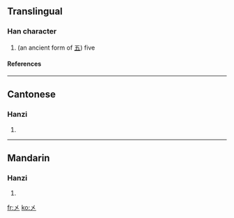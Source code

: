 ==Translingual==
===Han character===
{{Han char|rad=丿|as=01|sn=2|four=|canj=大 (K)}}
# (an ancient form of [[五]]) five
====References====
{{Han ref|kx=0081.180|hdz=10031.040|uh=3405|ud=13317}}

----
==Cantonese==
===Hanzi===
{{yue-hanzi|jyut=|y=ng5}}
# {{defn|Cantonese}}

----
==Mandarin==
===Hanzi===
{{cmn-hanzi|pin=[[wǔ]] (wu3)|wg=wu<sup>3</sup>}}
# {{defn|Mandarin}}

[[fr:㐅]]
[[ko:㐅]]